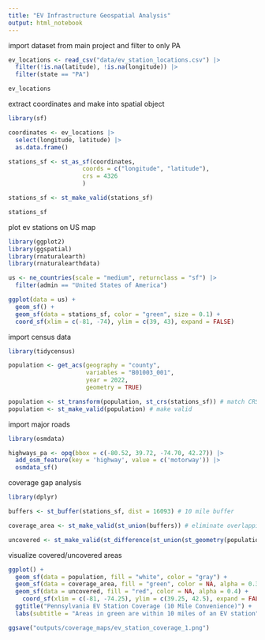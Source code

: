```yaml
---
title: "EV Infrastructure Geospatial Analysis"
output: html_notebook
---
```


import dataset from main project and filter to only PA

```r
ev_locations <- read_csv("data/ev_station_locations.csv") |>
  filter(!is.na(latitude), !is.na(longitude)) |>
  filter(state == "PA")

ev_locations
```

extract coordinates and make into spatial object

```r
library(sf)

coordinates <- ev_locations |>
  select(longitude, latitude) |>
  as.data.frame()

stations_sf <- st_as_sf(coordinates, 
                     coords = c("longitude", "latitude"), 
                     crs = 4326
                     )

stations_sf <- st_make_valid(stations_sf)

stations_sf
```

plot ev stations on US map

```r
library(ggplot2)
library(ggspatial)
library(rnaturalearth)
library(rnaturalearthdata)

us <- ne_countries(scale = "medium", returnclass = "sf") |>
  filter(admin == "United States of America")

ggplot(data = us) + 
  geom_sf() +
  geom_sf(data = stations_sf, color = "green", size = 0.1) +
  coord_sf(xlim = c(-81, -74), ylim = c(39, 43), expand = FALSE)

```

import census data

```r
library(tidycensus)

population <- get_acs(geography = "county",
                      variables = "B01003_001",
                      year = 2022,
                      geometry = TRUE)

population <- st_transform(population, st_crs(stations_sf)) # match CRS
population <- st_make_valid(population) # make valid
```

import major roads

```r
library(osmdata)

highways_pa <- opq(bbox = c(-80.52, 39.72, -74.70, 42.27)) |>
  add_osm_feature(key = 'highway', value = c('motorway')) |>
  osmdata_sf()
```

coverage gap analysis

```r
library(dplyr)

buffers <- st_buffer(stations_sf, dist = 16093) # 10 mile buffer

coverage_area <- st_make_valid(st_union(buffers)) # eliminate overlapping buffers

uncovered <- st_make_valid(st_difference(st_union(st_geometry(population)), coverage_area)) # uncovered area
```

visualize covered/uncovered areas

```r
ggplot() +
  geom_sf(data = population, fill = "white", color = "gray") +
  geom_sf(data = coverage_area, fill = "green", color = NA, alpha = 0.3) +
  geom_sf(data = uncovered, fill = "red", color = NA, alpha = 0.4) +
    coord_sf(xlim = c(-81, -74.25), ylim = c(39.25, 42.5), expand = FALSE) +
  ggtitle("Pennsylvania EV Station Coverage (10 Mile Convenience)") +
  labs(subtitle = "Areas in green are within 10 miles of an EV station")

ggsave("outputs/coverage_maps/ev_station_coverage_1.png")
```












































